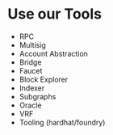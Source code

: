# Use our Tools

- RPC
- Multisig
- Account Abstraction
- Bridge
- Faucet
- Block Explorer
- Indexer
- Subgraphs
- Oracle
- VRF
- Tooling (hardhat/foundry)

